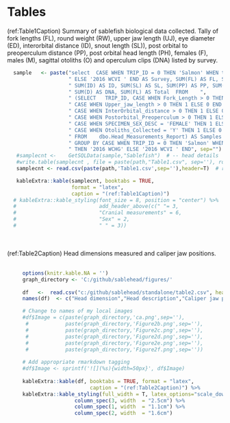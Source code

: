 # Tables
(ref:Table1Caption) Summary of sablefish biological data collected. Tally of fork lengths (FL), round weight (RW), upper jaw length (UJ),  eye diameter (ED), interorbital distance (ID), snout length (SL)), post orbital to preoperculum distance (PP), post orbital head length (PH), females (F), males (M), sagittal otoliths (O) and operculum clips (DNA) listed by survey.

```r

  sample   <- paste("select  CASE WHEN TRIP_ID = 0 THEN 'Salmon' WHEN trip_id = 80378 THEN '2016 WCHG'  ",
                    " ELSE '2016 WCVI ' END AS Survey, SUM(FL) AS FL, SUM(WR) AS WR, SUM(UJ) AS UJ, SUM(ED) AS ED,",
                    " SUM(ID) AS ID, SUM(SL) AS SL, SUM(PP) AS PP, SUM(PH) AS PH, SUM(F) AS F, SUM(M) AS M, SUM(O) AS Otoliths,  ",
                    " SUM(D) AS DNA, SUM(FL) AS Total  FROM    ",       
                    " (SELECT   TRIP_ID, CASE WHEN Fork_Length > 0 THEN 1 ELSE 0 END AS FL, CASE WHEN Whole_Round_Weight > 0 THEN 1 ELSE 0 END AS WR, ",
                    " CASE WHEN Upper_jaw_length > 0 THEN 1 ELSE 0 END AS UJ,  CASE WHEN Eye_Diameter > 0 THEN 1 ELSE 0 END AS ED, ",
                    " CASE WHEN InterOrbital_distance > 0 THEN 1 ELSE 0 END AS ID, CASE WHEN Snout_length > 0 THEN 1 ELSE 0 END AS SL, ",
                    " CASE WHEN Postorbital_Preoperculum > 0 THEN 1 ELSE 0 END AS PP, CASE WHEN Post_orbital_Head_length > 0 THEN 1 ELSE 0 END AS PH, ",
                    " CASE WHEN SPECIMEN_SEX_DESC = 'FEMALE' THEN 1 ELSE 0 END AS F, CASE WHEN SPECIMEN_SEX_DESC = 'MALE' THEN 1 ELSE 0 END AS M, ",
                    " CASE WHEN Otoliths_Collected = 'Y' THEN 1 ELSE 0 END AS O,  CASE WHEN DNA_Collected = 'Y' THEN 1 ELSE 0 END AS D  ",
                    " FROM    dbo.Head_Measurements_Report) AS Samples ",
                    " GROUP BY CASE WHEN TRIP_ID = 0 THEN 'Salmon' WHEN trip_id = 80378  ",
                    " THEN '2016 WCHG' ELSE '2016 WCVI ' END", sep="")
   #samplecnt <-    GetSQLData(sample,"Sablefish")  # -- head details
   #write.table(samplecnt , file = paste(path,"Table1.csv", sep=''), row.names=FALSE, na="",col.names=TRUE,  sep=",")
   samplecnt <- read.csv(paste(path,'Table1.csv',sep=''),header=T)  # read from csv

   kableExtra::kable(samplecnt, booktabs = TRUE,
                     format = "latex",
                     caption = "(ref:Table1Caption)") 
  # kableExtra::kable_styling(font_size = 8, position = "center") %>%
  #                           add_header_above(c(" "= 3,
  #                           "Cranial measurements" = 6, 
  #                           "Sex" = 2,
  #                           " " = 3))

```
\clearpage
\ \
\ \
(ref:Table2Caption) Head dimensions measured and caliper jaw positions.
\ \
\ \

```r
     options(knitr.kable.NA = '')
     graph_directory <- 'C:/github/sablehead/figures/'
     
     df   <-  read.csv("c:/github/sablehead/standalone/table2.csv", header=T)
     names(df)  <- c("Head dimension","Head description","Caliper jaw position")

     # Change to names of my local images
     #df$Image = c(paste(graph_directory,'ca.png',sep=''),
      #            paste(graph_directory,'Figure2b.png',sep=''),
      #            paste(graph_directory,'Figure2c.png',sep=''),
      #            paste(graph_directory,'Figure2d.png',sep=''),
      #            paste(graph_directory,'Figure2e.png',sep=''),
      #            paste(graph_directory,'Figure2f.png',sep=''))
     
     # Add appropriate rmarkdown tagging
     #df$Image <- sprintf('![](%s){width=50px}', df$Image)
     
     kableExtra::kable(df, booktabs = TRUE, format = "latex", 
                           caption = "(ref:Table2Caption)") %>%  
     kableExtra::kable_styling(full_width = T, latex_options="scale_down") %>%
                      column_spec(3, width  = "2.5cm") %>%
                      column_spec(1, width  = "1.1cm") %>%
                      column_spec(2, width  = "1.6cm")
     
```





\clearpage